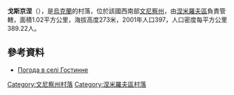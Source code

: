{{coord|49|0|19|N|28|44|26|E|scale:30000|display=title}}

'''戈斯京涅'''（{{lang-uk|Гостинне}}），是[[烏克蘭|烏克蘭]]的村落，位於該國西南部[[文尼察州|文尼察州]]，由[[涅米羅夫區|涅米羅夫區]]負責管轄，面積1.02平方公里，海拔高度273米，2001年人口397，人口密度每平方公里389.22人。

==參考資料==
* [http://weather.in.ua/ua/vinnickaja/5730 Погода в селі Гостинне] {{Wayback|url=http://weather.in.ua/ua/vinnickaja/5730 |date=20111220083012 }}

[[Category:文尼察州村落|Category:文尼察州村落]]
[[Category:涅米羅夫區村落|Category:涅米羅夫區村落]]


{{Vinnytsia-geo-stub}}
